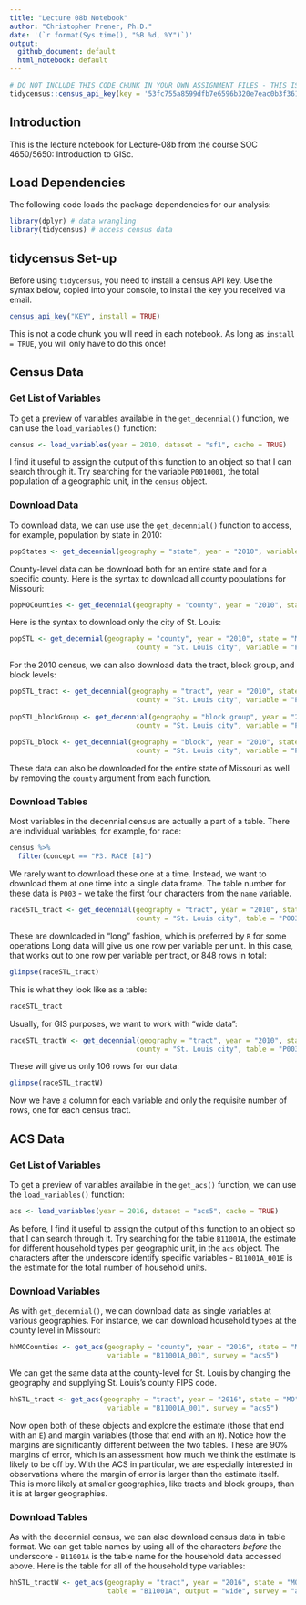 ```yaml
---
title: "Lecture 08b Notebook"
author: "Christopher Prener, Ph.D."
date: '(`r format(Sys.time(), "%B %d, %Y")`)'
output: 
  github_document: default
  html_notebook: default 
---
```


```r
# DO NOT INCLUDE THIS CODE CHUNK IN YOUR OWN ASSIGNMENT FILES - THIS IS FOR CODE TESTING ONLY
tidycensus::census_api_key(key = '53fc755a8599dfb7e6596b320e7eac0b3f36105d', install = FALSE)
```

## Introduction
This is the lecture notebook for Lecture-08b from the course SOC 4650/5650: Introduction to GISc.

## Load Dependencies
The following code loads the package dependencies for our analysis:

```r
library(dplyr) # data wrangling
library(tidycensus) # access census data
```

## tidycensus Set-up
Before using `tidycensus`, you need to install a census API key. Use the syntax below, copied into your console, to install the key you received via email.

```r
census_api_key("KEY", install = TRUE)
```

This is not a code chunk you will need in each notebook. As long as `install = TRUE`, you will only have to do this once!

## Census Data
### Get List of Variables
To get a preview of variables available in the `get_decennial()` function, we can use the `load_variables()` function:

```r
census <- load_variables(year = 2010, dataset = "sf1", cache = TRUE) 
```

I find it useful to assign the output of this function to an object so that I can search through it. Try searching for the variable `P0010001`, the total population of a geographic unit, in the `census` object.

### Download Data
To download data, we can use use the `get_decennial()` function to access, for example, population by state in 2010:

```r
popStates <- get_decennial(geography = "state", year = "2010", variable = "P0010001")
```

County-level data can be download both for an entire state and for a specific county. Here is the syntax to download all county populations for Missouri:

```r
popMOCounties <- get_decennial(geography = "county", year = "2010", state = "MO", variable = "P0010001")
```

Here is the syntax to download only the city of St. Louis:

```r
popSTL <- get_decennial(geography = "county", year = "2010", state = "MO",
                               county = "St. Louis city", variable = "P0010001")
```

For the 2010 census, we can also download data the tract, block group, and block levels:

```r
popSTL_tract <- get_decennial(geography = "tract", year = "2010", state = "MO",
                               county = "St. Louis city", variable = "P0010001")
  
popSTL_blockGroup <- get_decennial(geography = "block group", year = "2010", state = "MO",
                               county = "St. Louis city", variable = "P0010001")
  
popSTL_block <- get_decennial(geography = "block", year = "2010", state = "MO",
                               county = "St. Louis city", variable = "P0010001")
```

These data can also be downloaded for the entire state of Missouri as well by removing the `county` argument from each function.

### Download Tables
Most variables in the decennial census are actually a part of a table. There are individual variables, for example, for race:

```r
census %>%
  filter(concept == "P3. RACE [8]")
```

We rarely want to download these one at a time. Instead, we want to download them at one time into a single data frame. The table number for these data is `P003` - we take the first four characters from the `name` variable.

```r
raceSTL_tract <- get_decennial(geography = "tract", year = "2010", state = "MO",
                               county = "St. Louis city", table = "P003", output = "tidy")
```

These are downloaded in "long" fashion, which is preferred by `R` for some operations Long data will give us one row per variable per unit. In this case, that works out to one row per variable per tract, or 848 rows in total:

```r
glimpse(raceSTL_tract)
```

This is what they look like as a table:

```r
raceSTL_tract
```

Usually, for GIS purposes, we want to work with "wide data":

```r
raceSTL_tractW <- get_decennial(geography = "tract", year = "2010", state = "MO",
                               county = "St. Louis city", table = "P003000", output = "wide")
```

 These will give us only 106 rows for our data:
 
```r
glimpse(raceSTL_tractW)
```

Now we have a column for each variable and only the requisite number of rows, one for each census tract.

## ACS Data
### Get List of Variables
To get a preview of variables available in the `get_acs()` function, we can use the `load_variables()` function:


```r
acs <- load_variables(year = 2016, dataset = "acs5", cache = TRUE) 
```

As before, I find it useful to assign the output of this function to an object so that I can search through it. Try searching for the table `B11001A`, the estimate for different household types per geographic unit, in the `acs` object. The characters after the underscore identify specific variables - `B11001A_001E` is the estimate for the total number of household units.

### Download Variables
As with `get_decennial()`, we can download data as single variables at various geographies. For instance, we can download household types at the county level in Missouri:

```r
hhMOCounties <- get_acs(geography = "county", year = "2016", state = "MO", 
                        variable = "B11001A_001", survey = "acs5")
```

We can get the same data at the county-level for St. Louis by changing the geography and supplying St. Louis's county FIPS code. 

```r
hhSTL_tract <- get_acs(geography = "tract", year = "2016", state = "MO", county = 510,
                        variable = "B11001A_001", survey = "acs5")
```

Now open both of these objects and explore the estimate (those that end with an `E`) and margin variables (those that end with an `M`). Notice how the margins are significantly different between the two tables. These are 90% margins of error, which is an assessment how much we think the estimate is likely to be off by. With the ACS in particular, we are especially interested in observations where the margin of error is larger than the estimate itself. This is more likely at smaller geographies, like tracts and block groups, than it is at larger geographies.

### Download Tables
As with the decennial census, we can also download census data in table format. We can get table names by using all of the characters *before* the underscore - `B11001A` is the table name for the household data accessed above. Here is the table for all of the household type variables:

```r
hhSTL_tractW <- get_acs(geography = "tract", year = "2016", state = "MO", county = 510,
                        table = "B11001A", output = "wide", survey = "acs5")
```
